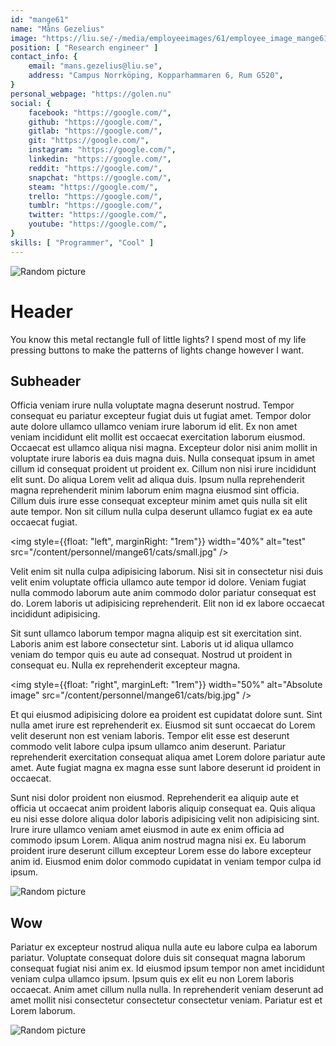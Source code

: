 ```yaml
---
id: "mange61"
name: "Måns Gezelius"
image: "https://liu.se/-/media/employeeimages/61/employee_image_mange61.jpeg"
position: [ "Research engineer" ]
contact_info: {
    email: "mans.gezelius@liu.se",
    address: "Campus Norrköping, Kopparhammaren 6, Rum G520",
}
personal_webpage: "https://golen.nu"
social: {
    facebook: "https://google.com/",
    github: "https://google.com/",
    gitlab: "https://google.com/",
    git: "https://google.com/",
    instagram: "https://google.com/",
    linkedin: "https://google.com/",
    reddit: "https://google.com/",
    snapchat: "https://google.com/",
    steam: "https://google.com/",
    trello: "https://google.com/",
    tumblr: "https://google.com/",
    twitter: "https://google.com/",
    youtube: "https://google.com/",
}
skills: [ "Programmer", "Cool" ]
---
```




<img alt="Random picture" src="https://picsum.photos/id/543/2000/300" />

# Header

You know this metal rectangle full of little lights? I spend most of my life pressing buttons to make the patterns of lights change however I want.


## Subheader

Officia veniam irure nulla voluptate magna deserunt nostrud. Tempor consequat eu pariatur excepteur fugiat duis ut fugiat amet. Tempor dolor aute dolore ullamco ullamco veniam irure laborum id elit. Ex non amet veniam incididunt elit mollit est occaecat exercitation laborum eiusmod. Occaecat est ullamco aliqua nisi magna. Excepteur dolor nisi anim mollit in voluptate irure laboris ea duis magna duis. Nulla consequat ipsum in amet cillum id consequat proident ut proident ex. Cillum non nisi irure incididunt elit sunt. Do aliqua Lorem velit ad aliqua duis. Ipsum nulla reprehenderit magna reprehenderit minim laborum enim magna eiusmod sint officia. Cillum duis irure esse consequat excepteur minim amet quis nulla sit elit aute tempor. Non sit cillum nulla culpa deserunt ullamco fugiat ex ea aute occaecat fugiat.

<img style={{float: "left", marginRight: "1rem"}} width="40%" alt="test" src="/content/personnel/mange61/cats/small.jpg" />

Velit enim sit nulla culpa adipisicing laborum. Nisi sit in consectetur nisi duis velit enim voluptate officia ullamco aute tempor id dolore. Veniam fugiat nulla commodo laborum aute anim commodo dolor pariatur consequat est do. Lorem laboris ut adipisicing reprehenderit. Elit non id ex labore occaecat incididunt adipisicing.

Sit sunt ullamco laborum tempor magna aliquip est sit exercitation sint. Laboris anim est labore consectetur sint. Laboris ut id aliqua ullamco veniam do tempor quis eu aute ad consequat. Nostrud ut proident in consequat eu. Nulla ex reprehenderit excepteur magna.

<img style={{float: "right", marginLeft: "1rem"}} width="50%" alt="Absolute image" src="/content/personnel/mange61/cats/big.jpg" />

Et qui eiusmod adipisicing dolore ea proident est cupidatat dolore sunt. Sint nulla amet irure est reprehenderit ex. Eiusmod sit sunt occaecat do Lorem velit deserunt non est veniam laboris. Tempor elit esse est deserunt commodo velit labore culpa ipsum ullamco anim deserunt. Pariatur reprehenderit exercitation consequat aliqua amet Lorem dolore pariatur aute amet. Aute fugiat magna ex magna esse sunt labore deserunt id proident in occaecat.

Sunt nisi dolor proident non eiusmod. Reprehenderit ea aliquip aute et officia ut occaecat anim proident laboris aliquip consequat ea. Quis aliqua eu nisi esse dolore aliqua dolor laboris adipisicing velit non adipisicing sint. Irure irure ullamco veniam amet eiusmod in aute ex enim officia ad commodo ipsum Lorem. Aliqua anim nostrud magna nisi ex. Eu laborum proident irure deserunt cillum excepteur Lorem esse do labore excepteur anim id. Eiusmod enim dolor commodo cupidatat in veniam tempor culpa id ipsum.

<img alt="Random picture" src="https://picsum.photos/id/546/2000/300" />

## Wow

Pariatur ex excepteur nostrud aliqua nulla aute eu labore culpa ea laborum pariatur. Voluptate consequat dolore duis sit consequat magna laborum consequat fugiat nisi anim ex. Id eiusmod ipsum tempor non amet incididunt veniam culpa ullamco ipsum. Ipsum quis ex elit eu non Lorem laboris occaecat. Anim amet cillum nulla nulla. In reprehenderit veniam deserunt ad amet mollit nisi consectetur consectetur consectetur veniam. Pariatur est et Lorem laborum.

<img alt="Random picture" src="https://picsum.photos/id/545/2000/300" />
